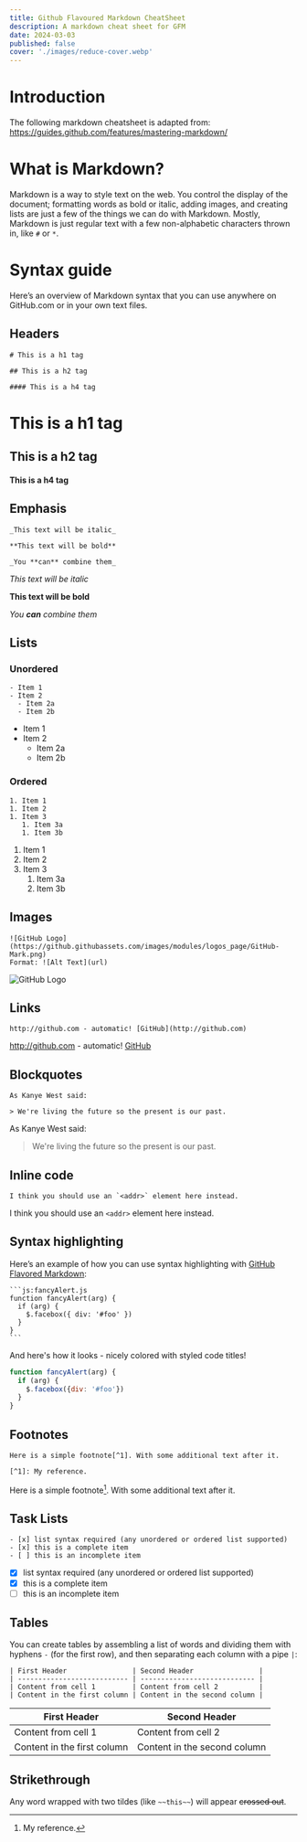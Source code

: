 ```yaml
---
title: Github Flavoured Markdown CheatSheet
description: A markdown cheat sheet for GFM
date: 2024-03-03
published: false
cover: './images/reduce-cover.webp'
---
```


# Introduction

The following markdown cheatsheet is adapted from:
https://guides.github.com/features/mastering-markdown/

# What is Markdown?

Markdown is a way to style text on the web. You control the display of the
document; formatting words as bold or italic, adding images, and creating lists
are just a few of the things we can do with Markdown. Mostly, Markdown is just
regular text with a few non-alphabetic characters thrown in, like `#` or `*`.

# Syntax guide

Here’s an overview of Markdown syntax that you can use anywhere on GitHub.com or
in your own text files.

## Headers

```mdx
# This is a h1 tag

## This is a h2 tag

#### This is a h4 tag
```

# This is a h1 tag

## This is a h2 tag

#### This is a h4 tag

## Emphasis

```mdx
_This text will be italic_

**This text will be bold**

_You **can** combine them_
```

_This text will be italic_

**This text will be bold**

_You **can** combine them_

## Lists

### Unordered

```mdx
- Item 1
- Item 2
  - Item 2a
  - Item 2b
```

- Item 1
- Item 2
  - Item 2a
  - Item 2b

### Ordered

```mdx
1. Item 1
1. Item 2
1. Item 3
   1. Item 3a
   1. Item 3b
```

1. Item 1
1. Item 2
1. Item 3
   1. Item 3a
   1. Item 3b

## Images

```mdx
![GitHub Logo](https://github.githubassets.com/images/modules/logos_page/GitHub-Mark.png)
Format: ![Alt Text](url)
```

![GitHub Logo](https://github.githubassets.com/images/modules/logos_page/GitHub-Mark.png)

## Links

```mdx
http://github.com - automatic! [GitHub](http://github.com)
```

http://github.com - automatic! [GitHub](http://github.com)

## Blockquotes

```mdx
As Kanye West said:

> We're living the future so the present is our past.
```

As Kanye West said:

> We're living the future so the present is our past.

## Inline code

```mdx
I think you should use an `<addr>` element here instead.
```

I think you should use an `<addr>` element here instead.

## Syntax highlighting

Here’s an example of how you can use syntax highlighting with
[GitHub Flavored Markdown](https://help.github.com/articles/basic-writing-and-formatting-syntax/):

````mdx
```js:fancyAlert.js
function fancyAlert(arg) {
  if (arg) {
    $.facebox({ div: '#foo' })
  }
}
```
````

And here's how it looks - nicely colored with styled code titles!

```jsx
function fancyAlert(arg) {
  if (arg) {
    $.facebox({div: '#foo'})
  }
}
```

## Footnotes

```mdx
Here is a simple footnote[^1]. With some additional text after it.

[^1]: My reference.
```

Here is a simple footnote[^1]. With some additional text after it.

[^1]: My reference.

## Task Lists

```mdx
- [x] list syntax required (any unordered or ordered list supported)
- [x] this is a complete item
- [ ] this is an incomplete item
```

- [x] list syntax required (any unordered or ordered list supported)
- [x] this is a complete item
- [ ] this is an incomplete item

## Tables

You can create tables by assembling a list of words and dividing them with
hyphens `-` (for the first row), and then separating each column with a pipe
`|`:

```mdx
| First Header                | Second Header                |
| --------------------------- | ---------------------------- |
| Content from cell 1         | Content from cell 2          |
| Content in the first column | Content in the second column |
```

| First Header                | Second Header                |
| --------------------------- | ---------------------------- |
| Content from cell 1         | Content from cell 2          |
| Content in the first column | Content in the second column |

## Strikethrough

Any word wrapped with two tildes (like `~~this~~`) will appear ~~crossed out~~.
